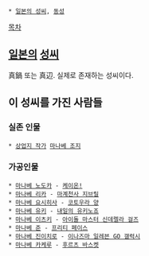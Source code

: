  * [[일본의 성씨]], [[동성]]
[[목차]]

== [[일본]]의 [[성씨]] ==
真鍋 또는 真辺. 실제로 존재하는 성씨이다.

== 이 성씨를 가진 사람들 ==
=== 실존 인물 ===
 * [[상업지 작가]] [[마나베 조지]]

=== 가공인물 ===
 * [[마나베 노도카]] - [[케이온!]]
 * [[마나베 리카]] - [[마계천사 지브릴]]
 * [[마나베 요시히사]] - [[코토우라 양]]
 * [[마나베 유키]] - [[내일의 유키노죠]]
 * [[마나베 이츠키]] - [[아이돌 마스터 신데렐라 걸즈]]
 * [[마나베 준]] - [[프리티 페이스]]
 * [[마나베 진이치로]] - [[이나즈마 일레븐 GO 갤럭시]]
 * [[마나베 카케루]] - [[후르츠 바스켓]]
